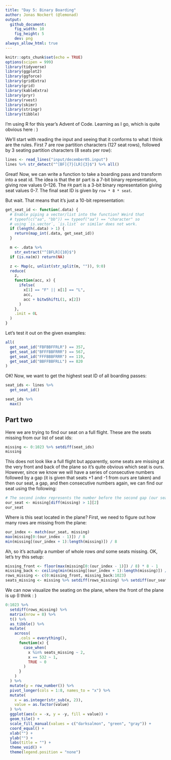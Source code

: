 ```yaml
---
title: "Day 5: Binary Boarding"
author: Jonas Nockert (@lemonad)
output:
  github_document:
    fig_width: 10
    fig_height: 5
    dev: png
always_allow_html: true
---
```


```r
knitr::opts_chunk$set(echo = TRUE)
options(scipen = 999)
library(tidyverse)
library(ggplot2)
library(ggforce)
library(gridExtra)
library(grid)
library(kableExtra)
library(pryr)
library(rvest)
library(skimr)
library(stringr)
library(tibble)
```

I'm using R for this year's Advent of Code. Learning as I go, which is quite obvious here : )

We'll start with reading the input and seeing that it conforms to what I think are the rules.
First 7 are row partition characters (127 seat rows), followed by 3 seating partition characters
(8 seats per row):

```r
lines <- read_lines("input/december05.input")
lines %>% str_detect("^[BF]{7}[LR]{3}$") %>% all()
```

Great! Now, we can write a function to take a boarding pass and transform into a seat id. The idea
is that the `BF` part is a 7-bit binary representation, giving row values 0--126. The `FR` part is a
3-bit binary representation giving seat values 0-7. The final seat ID is given by `row * 8 * seat`.

But wait. That means that it's just a 10-bit representation:

```r
get_seat_id <- function(.data) {
  # Enable piping a vector/list into the function? Weird that
  # typeof(c("aa", "bb")) == typeof("aa") == "character" so
  # using `is.vector`, `is.list` or similar does not work.
  if (length(.data) > 1) {
    return(map_int(.data, get_seat_id))
  }

  m <- .data %>%
    str_extract("^[BFLR]{10}$")
  if (is.na(m)) return(NA)

  z <- Map(c, unlist(str_split(m, "")), 9:0)
  reduce(
    z,
    function(acc, x) {
      ifelse(
        x[1] == "F" || x[1] == "L",
        acc,
        acc + bitwShiftL(1, x[2])
      )
    },
    .init = 0L
  )
}
```

Let's test it out on the given examples:

```r
all(
  get_seat_id("FBFBBFFRLR") == 357,
  get_seat_id("BFFFBBFRRR") == 567,
  get_seat_id("FFFBBBFRRR") == 119,
  get_seat_id("BBFFBBFRLL") == 820
)
```
OK! Now, we want to get the highest seat ID of all boarding passes:

```r
seat_ids <- lines %>%
  get_seat_id()

seat_ids %>%
  max()
```


## Part two
Here we are trying to find our seat on a full flight. These are the seats missing from our
list of seat ids:

```r
missing <- 0:1023 %>% setdiff(seat_ids)
missing
```

This does not look like a full flight but apparently, some seats are missing at the very front and back of the plane so it's quite obvious which seat is ours. However, since we know we will have a series of consecutive numbers followed by a gap (it is given that seats +1 and -1 from ours are taken) and then our seat, a gap, and then consecutive numbers again, we can find our seat using the following:

```r
# The second index represents the number before the second gap (our seat id!)
our_seat <- missing[diff(missing) > 1][2]
our_seat
```

Where is this seat located in the plane? First, we need to figure out how many rows are missing from the plane:

```r
our_index <- match(our_seat, missing)
max(missing[0:(our_index - 1)]) / 8
min(missing[(our_index + 1):length(missing)]) / 8
```

Ah, so it's actually a number of whole rows _and_ some seats missing. OK, let's try this setup:

```r
missing_front <- floor(max(missing[0:(our_index - 1)]) / 8) * 8 - 1
missing_back <- ceiling(min(missing[(our_index + 1):length(missing)]) / 8) * 8
rows_missing <- c(0:missing_front, missing_back:1023)
seats_missing <- missing %>% setdiff(rows_missing) %>% setdiff(our_seat)
```

We can now visualize the seating on the plane, where the front of the plane is up (I think : )

```r
0:1023 %>%
  setdiff(rows_missing) %>%
  matrix(nrow = 8) %>%
  t() %>%
  as_tibble() %>%
  mutate(
    across(
      .cols = everything(),
      function(x) {
        case_when(
          x %in% seats_missing ~ 2,
          x == 532 ~ 1,
          TRUE ~ 0
        )
      }
    )
  ) %>%
  mutate(y = row_number()) %>%
  pivot_longer(cols = 1:8, names_to = "x") %>%
  mutate(
    x = as.integer(str_sub(x, 2)),
    value = as.factor(value)
  ) %>%
  ggplot(aes(x = -x, y = -y, fill = value)) +
  geom_tile() +
  scale_fill_manual(values = c("darksalmon", "green", "gray")) +
  coord_equal() +
  xlab("") +
  ylab("") +
  labs(title = "") +
  theme_void() +
  theme(legend.position = "none")
```
